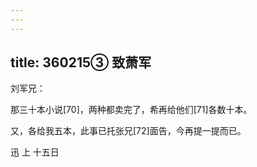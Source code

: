```yaml
---
---
---
```

title: 360215③ 致萧军
---




刘军兄：

那三十本小说[70]，两种都卖完了，希再给他们[71]各数十本。

又，各给我五本，此事已托张兄[72]面告，今再提一提而已。

迅 上 十五日